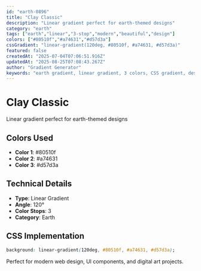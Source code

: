 ```yaml
---
id: "earth-0896"
title: "Clay Classic"
description: "Linear gradient perfect for earth-themed designs"
category: "earth"
tags: ["earth","linear","3-stop","modern","beautiful","design"]
colors: ["#80510f","#a74631","#d57d3a"]
cssGradient: "linear-gradient(120deg, #80510f, #a74631, #d57d3a)"
featured: false
createdAt: "2025-07-04T07:06:51.916Z"
updatedAt: "2025-08-25T07:08:43.267Z"
author: "Gradient Generator"
keywords: "earth gradient, linear gradient, 3 colors, CSS gradient, design, #80510f, #a74631, #d57d3a"
---
```


# Clay Classic

Linear gradient perfect for earth-themed designs

## Colors Used
- **Color 1**: #80510f
- **Color 2**: #a74631
- **Color 3**: #d57d3a

## Technical Details
- **Type**: Linear Gradient
- **Angle**: 120°
- **Color Stops**: 3
- **Category**: Earth

## CSS Implementation
```css
background: linear-gradient(120deg, #80510f, #a74631, #d57d3a);
```

Perfect for modern web design, UI components, and digital art projects.
